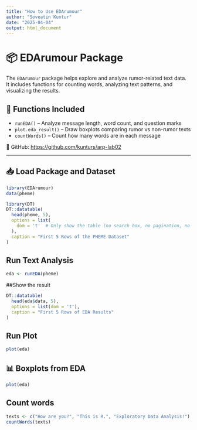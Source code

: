 ```yaml
---
title: "How to Use EDArumour"
author: "Soveatin Kuntur"
date: "2025-04-04"
output: html_document
---
```


# 📦 EDArumour Package

The `EDArumour` package helps explore and analyze rumor-related text data.\
It includes functions for counting words, analyzing text patterns, and visualizing the results.

## 🔧 Functions Included

-   `runEDA()` – Analyze message length, word count, and question marks
-   `plot.eda_result()` – Draw boxplots comparing rumor vs non-rumor texts
-   `countWords()` – Count how many words are in each message

🔗 GitHub: <https://github.com/kunturs/arp-lab02>

------------------------------------------------------------------------

## 📥 Load Package and Dataset

```r
library(EDArumour)
data(pheme)
```

```r
library(DT)
DT::datatable(
  head(pheme, 5),
  options = list(
    dom = 't'  # Only show the table (no search box, no pagination, no dropdown)
  ),
  caption = "First 5 Rows of the PHEME Dataset"
)
```

## Run Text Analysis

```r
eda <- runEDA(pheme)
```

##Show the result 

```r
DT::datatable(
  head(eda$data, 5),
  options = list(dom = 't'),
  caption = "First 5 Rows of EDA Results"
)
```

## Run Plot

```r
plot(eda)

```

## 📊 Boxplots from EDA

```r
plot(eda)
```

## Count words
```r
texts <- c("How are you?", "This is R.", "Exploratory Data Analysis!")
countWords(texts)
```
